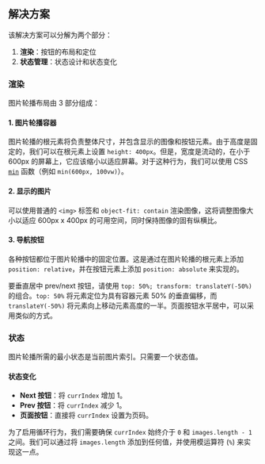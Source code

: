 ## 解决方案

该解决方案可以分解为两个部分：

1. **渲染**：按钮的布局和定位
2. **状态管理**：状态设计和状态变化

### 渲染

图片轮播布局由 3 部分组成：

#### 1. 图片轮播容器

图片轮播的根元素将负责整体尺寸，并包含显示的图像和按钮元素。由于高度是固定的，我们可以在根元素上设置 `height: 400px`。但是，宽度是流动的，在小于 600px 的屏幕上，它应该缩小以适应屏幕。对于这种行为，我们可以使用 CSS [`min`](https://developer.mozilla.org/en-US/docs/Web/CSS/min) 函数（例如 `min(600px, 100vw)`）。

#### 2. 显示的图片

可以使用普通的 `<img>` 标签和 `object-fit: contain` 渲染图像，这将调整图像大小以适应 600px x 400px 的可用空间，同时保持图像的固有纵横比。

#### 3. 导航按钮

各种按钮都位于图片轮播中的固定位置。这是通过在图片轮播的根元素上添加 `position: relative`，并在按钮元素上添加 `position: absolute` 来实现的。

要垂直居中 prev/next 按钮，请使用 `top: 50%; transform: translateY(-50%)` 的组合。`top: 50%` 将元素定位为具有容器元素 50% 的垂直偏移，而 `translateY(-50%)` 将元素向上移动元素高度的一半。页面按钮水平居中，可以采用类似的方式。

### 状态

图片轮播所需的最小状态是当前图片索引。只需要一个状态值。

#### 状态变化

* **Next 按钮**：将 `currIndex` 增加 1。
* **Prev 按钮**：将 `currIndex` 减少 1。
* **页面按钮**：直接将 `currIndex` 设置为页码。

为了启用循环行为，我们需要确保 `currIndex` 始终介于 `0` 和 `images.length - 1` 之间。我们可以通过将 `images.length` 添加到任何值，并使用模运算符 (`%`) 来实现这一点。
